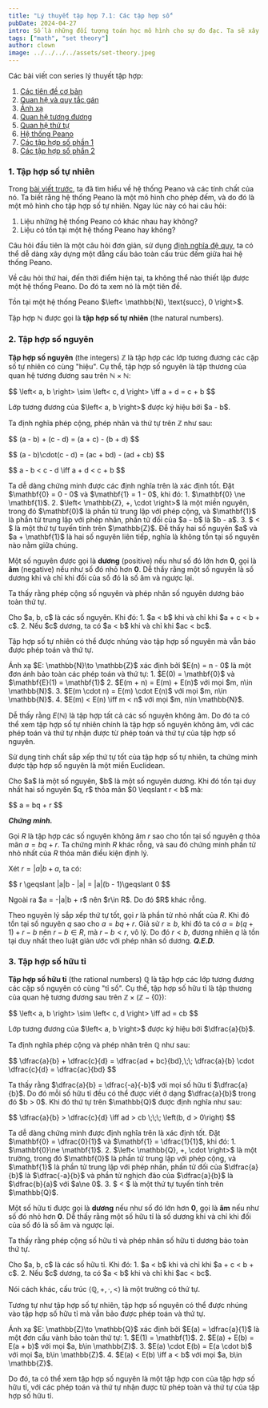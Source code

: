 ```yaml
---
title: "Lý thuyết tập hợp 7.1: Các tập hợp số"
pubDate: 2024-04-27
intro: Số là những đối tượng toán học mô hình cho sự đo đạc. Ta sẽ xây dựng một hệ thống Peano, gọi là tập hợp số tự nhiên, và từ đó xây dựng lên tập hợp số nguyên, số hữu tỉ và cuối cùng là tập hợp số thực.
tags: ["math", "set theory"]
author: clown
image: ../../../../assets/set-theory.jpeg
---
```


Các bài viết con series lý thuyết tập hợp:
1. [Các tiên đề cơ bản](/blog/math/set-theory/set-theory-1)
2. [Quan hệ và quy tắc gán](/blog/math/set-theory/set-theory-2)
3. [Ánh xạ](/blog/math/set-theory/set-theory-3)
4. [Quan hệ tương đương](/blog/math/set-theory/set-theory-4)
5. [Quan hệ thứ tự](/blog/math/set-theory/set-theory-5)
6. [Hệ thống Peano](/blog/math/set-theory/set-theory-6)
7. [Các tập hợp số phần 1](/blog/math/set-theory/set-theory-7-part-1)
8. [Các tập hợp số phần 2](/blog/math/set-theory/set-theory-7-part-2)

### 1. Tập hợp số tự nhiên

Trong [bài viết trước](/blog/math/set-theory/set-theory-6), ta đã tìm hiểu về hệ thống Peano và các tính chất của nó.
Ta biết rằng hệ thống Peano là một mô hình cho phép đếm, và do đó là một mô hình cho tập hợp số tự nhiên.
Ngay lúc này có hai câu hỏi:
1. Liệu những hệ thống Peano có khác nhau hay không?
2. Liệu có tồn tại một hệ thống Peano hay không?

Câu hỏi đầu tiên là một câu hỏi đơn giản, sử dụng [định nghĩa đệ quy](/blog/math/set-theory/set-theory-6#theorem-2), ta có thể dễ dàng xây dựng một đẳng cấu bảo toàn cấu trúc đếm giữa hai hệ thống Peano.

Về câu hỏi thứ hai, đến thời điểm hiện tại, ta không thể nào thiết lập được một hệ thống Peano. Do đó ta xem nó là một tiên đề.

<Axiom identifier="1" name="Peano's axiom">
  Tồn tại một hệ thống Peano $\left< \mathbb{N}, \text{succ}, 0 \right>$.
</Axiom>

Tập hợp $\mathbb{N}$ được gọi là **tập hợp số tự nhiên** (the natural numbers).

### 2. Tập hợp số nguyên

**Tập hợp số nguyên** (the integers) $\mathbb{Z}$ là tập hợp các lớp tương đương các cặp số tự nhiên có cùng "hiệu".
Cụ thể, tập hợp số nguyên là tập thương của quan hệ tương đương sau trên $\mathbb{N}\times \mathbb{N}$:
<p>
$$
\left< a, b \right> \sim \left< c, d \right> \iff a + d = c + b
$$
</p>
Lớp tương đương của $\left< a, b \right>$ được ký hiệu bởi $a - b$.

Ta định nghĩa phép cộng, phép nhân và thứ tự trên $\mathbb{Z}$ như sau:
<p>
$$
(a - b) + (c - d) = (a + c) - (b + d)
$$
</p>
<p>
$$
(a - b)\cdot(c - d) = (ac + bd) - (ad + cb)
$$
</p>
<p>
$$
a - b < c - d \iff a + d < c + b
$$
</p>
Ta dễ dàng chứng minh được các định nghĩa trên là xác định tốt.

<Theorem identifier="1">
  Đặt $\mathbf{0} = 0 - 0$ và $\mathbf{1} = 1 - 0$, khi đó:
  1. $\mathbf{0} \ne \mathbf{1}$.
  2. $\left< \mathbb{Z}, +, \cdot \right>$ là một miền nguyên, trong đó $\mathbf{0}$ là phần tử trung lập với phép cộng, và $\mathbf{1}$ là phần tử trung lập với phép nhân, phần tử đối của $a - b$ là $b - a$.
  3. $ < $ là một thứ tự tuyến tính trên $\mathbb{Z}$. Đễ thấy hai số nguyên $a$ và $a + \mathbf{1}$ là hai số nguyên liên tiếp, nghĩa là không tồn tại số nguyên nào nằm giữa chúng.
</Theorem>

Một số nguyên được gọi là **dương** (positive) nếu như số đó lớn hơn $\mathbf{0}$, gọi là **âm** (negative) nếu như số đó nhỏ hơn $\mathbf{0}$.
Dễ thấy rằng một số nguyên là số dương khi và chỉ khi đối của số đó là số âm và ngược lại.

Ta thấy rằng phép cộng số nguyên và phép nhân số nguyên dương bảo toàn thứ tự.

<Theorem identifier="2">
  Cho $a, b, c$ là các số nguyên. Khi đó:
  1. $a < b$ khi và chỉ khi $a + c < b + c$.
  2. Nếu $c$ dương, ta có $a < b$ khi và chỉ khi $ac < bc$.
</Theorem>

Tập hợp số tự nhiên có thể được nhúng vào tập hợp số nguyên mà vẫn bảo được phép toán và thứ tự.

<Theorem identifier="3">
  Ánh xạ $E: \mathbb{N}\to \mathbb{Z}$ xác định bởi $E(n) = n - 0$ là một đơn ánh bảo toàn các phép toán và thứ tự:
  1. $E(0) = \mathbf{0}$ và $\mathbf{E}(1) = \mathbf{1}$
  2. $E(m + n) = E(m) + E(n)$ với mọi $m, n\in \mathbb{N}$.
  3. $E(m \cdot n) = E(m) \cdot E(n)$ với mọi $m, n\in \mathbb{N}$.
  4. $E(m) < E(n) \iff m < n$ với mọi $m, n\in \mathbb{N}$.
</Theorem>

Dễ thấy rằng $E(\mathbb{N})$ là tập hợp tất cả các số nguyên không âm. Do đó ta có thể xem tập hợp số tự nhiên chính là tập hợp số nguyên không âm, với các phép toán và thứ tự nhận được từ phép toán và thứ tự của tập hợp số nguyên.

Sử dụng tính chất sắp xếp thứ tự tốt của tập hợp số tự nhiên, ta chứng minh được tập hợp số nguyên là một miền Euclidean.

<Theorem identifier="4">
  Cho $a$ là một số nguyên, $b$ là một số nguyên dương. Khi đó tồn tại duy nhất hai số nguyên $q, r$ thỏa mãn $0 \leqslant r < b$ mà:
  <p>
  $$
  a = bq + r
  $$
  </p>
</Theorem>

***Chứng minh.***

Gọi $R$ là tập hợp các số nguyên không âm $r$ sao cho tồn tại số nguyên $q$ thỏa mãn $a = bq + r$.
Ta chứng minh $R$ khác rỗng, và sau đó chứng minh phần tử nhỏ nhất của $R$ thỏa mãn điều kiện định lý.

Xét $r = |a|b + a$, ta có:
<p>
$$
r \geqslant |a|b - |a| = |a|(b - 1)\geqslant 0
$$
</p>
Ngoài ra $a = -|a|b + r$ nên $r\in R$. Do đó $R$ khác rỗng.

Theo nguyên lý sắp xếp thứ tự tốt, gọi $r$ là phần tử nhỏ nhất của $R$. Khi đó tồn tại số nguyên $q$ sao cho $a = bq + r$.
Giả sử $r \geqslant b$, khi đó ta có $a = b(q + 1) + r - b$ nên $r - b\in R$, mà $r - b < r$, vô lý. Do đó $r < b$, đương nhiên $q$ là tồn tại duy nhất theo luật giản ước với phép nhân số dương. ***Q.E.D.***

### 3. Tập hợp số hữu tỉ

**Tập hợp số hữu tỉ** (the rational numbers) $\mathbb{Q}$ là tập hợp các lớp tương đương các cặp số nguyên có cùng "tỉ số".
Cụ thể, tập hợp số hữu tỉ là tập thương của quan hệ tương đương sau trên $\mathbb{Z}\times \left(\mathbb{Z} - \{0\}\right)$:
<p>
$$
\left< a, b \right> \sim \left< c, d \right> \iff ad = cb
$$
</p>
Lớp tương đương của $\left< a, b \right>$ được ký hiệu bởi $\dfrac{a}{b}$.

Ta định nghĩa phép cộng và phép nhân trên $\mathbb{Q}$ như sau:
<p>
$$
\dfrac{a}{b} + \dfrac{c}{d} = \dfrac{ad + bc}{bd},\;\; \dfrac{a}{b} \cdot \dfrac{c}{d} = \dfrac{ac}{bd}
$$
</p>
Ta thấy rằng $\dfrac{a}{b} = \dfrac{-a}{-b}$ với mọi số hữu tỉ $\dfrac{a}{b}$. Do đó mỗi số hữu tỉ đều có thể được viết ở dạng $\dfrac{a}{b}$ trong đó $b > 0$.
Khi đó thứ tự trên $\mathbb{Q}$ được định nghĩa như sau:
<p>
$$
\dfrac{a}{b} > \dfrac{c}{d} \iff ad > cb \;\;\; \left(b, d > 0\right)
$$
</p>
Ta dễ dàng chứng minh được định nghĩa trên là xác định tốt.

<Theorem identifier="5">
  Đặt $\mathbf{0} = \dfrac{0}{1}$ và $\mathbf{1} = \dfrac{1}{1}$, khi đó:
  1. $\mathbf{0}\ne \mathbf{1}$.
  2. $\left< \mathbb{Q}, +, \cdot \right>$ là một trường, trong đó $\mathbf{0}$ là phần tử trung lập với phép cộng, và $\mathbf{1}$ là phần tử trung lập với phép nhân, phần tử đối của $\dfrac{a}{b}$ là $\dfrac{-a}{b}$ và phần tử nghịch đảo của $\dfrac{a}{b}$ là $\dfrac{b}{a}$ với $a\ne 0$.
  3. $ < $ là một thứ tự tuyến tính trên $\mathbb{Q}$.
</Theorem>

Một số hữu tỉ được gọi là **dương** nếu như số đó lớn hơn $\mathbf{0}$, gọi là **âm** nếu như số đó nhỏ hơn $\mathbf{0}$.
Dễ thấy rằng một số hữu tỉ là số dương khi và chỉ khi đối của số đó là số âm và ngược lại.

Ta thấy rằng phép cộng số hữu tỉ và phép nhân số hữu tỉ dương bảo toàn thứ tự.

<Theorem identifier="6">
  Cho $a, b, c$ là các số hữu tỉ. Khi đó:
  1. $a < b$ khi và chỉ khi $a + c < b + c$.
  2. Nếu $c$ dương, ta có $a < b$ khi và chỉ khi $ac < bc$.
</Theorem>

Nói cách khác, cấu trúc $\left< \mathbb{Q}, +, \cdot, < \right>$ là một trường có thứ tự.

Tương tự như tập hợp số tự nhiên, tập hợp số nguyên có thể được nhúng vào tập hợp số hữu tỉ mà vẫn bảo được phép toán và thứ tự.

<Theorem identifier="7">
  Ánh xạ $E: \mathbb{Z}\to \mathbb{Q}$ xác định bởi $E(a) = \dfrac{a}{1}$ là một đơn cấu vành bảo toàn thứ tự:
  1. $E(1) = \mathbf{1}$.
  2. $E(a) + E(b) = E(a + b)$ với mọi $a, b\in \mathbb{Z}$.
  3. $E(a) \cdot E(b) = E(a \cdot b)$ với mọi $a, b\in \mathbb{Z}$.
  4. $E(a) < E(b) \iff a < b$ với mọi $a, b\in \mathbb{Z}$.
</Theorem>

Do đó, ta có thể xem tập hợp số nguyên là một tập hợp con của tập hợp số hữu tỉ, với các phép toán và thứ tự nhận được từ phép toàn và thứ tự của tập hợp số hữu tỉ.